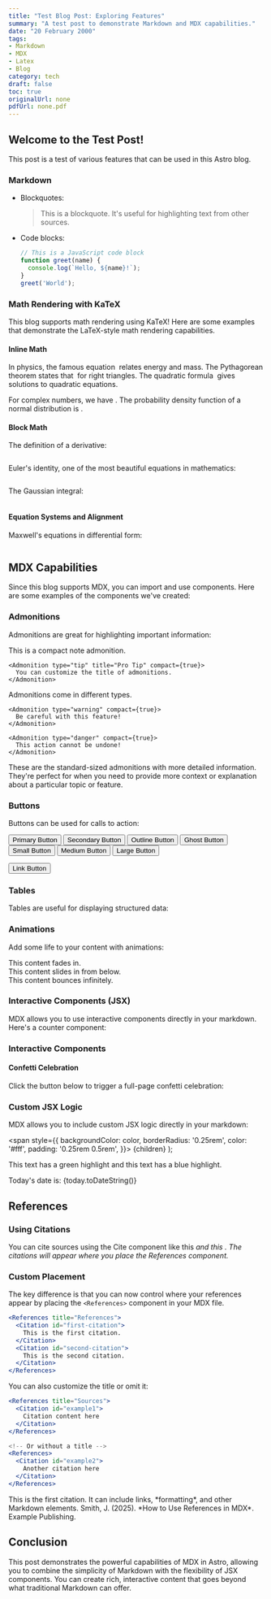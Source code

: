 ```yaml
---
title: "Test Blog Post: Exploring Features"
summary: "A test post to demonstrate Markdown and MDX capabilities."
date: "20 February 2000"
tags:
- Markdown
- MDX
- Latex
- Blog
category: tech
draft: false
toc: true
originalUrl: none
pdfUrl: none.pdf
---
```



## Welcome to the Test Post!

This post is a test of various features that can be used in this Astro blog.

### Markdown

* Blockquotes:
    > This is a blockquote. It's useful for highlighting text from other sources.

* Code blocks:
    ```javascript
    // This is a JavaScript code block
    function greet(name) {
      console.log(`Hello, ${name}!`);
    }
    greet('World');
    ```

### Math Rendering with KaTeX

This blog supports math rendering using KaTeX! Here are some examples that demonstrate the LaTeX-style math rendering capabilities.

#### Inline Math

In physics, the famous equation <Math formula="E = mc^2" /> relates energy and mass. The Pythagorean theorem states that <Math formula="a^2 + b^2 = c^2" /> for right triangles. The quadratic formula <Math formula="x = \frac{-b \pm \sqrt{b^2 - 4ac}}{2a}" /> gives solutions to quadratic equations.

For complex numbers, we have <Math formula="e^{i\theta} = \cos\theta + i\sin\theta" />. The probability density function of a normal distribution is <Math formula="f(x) = \frac{1}{\sigma\sqrt{2\pi}}e^{-\frac{1}{2}\left(\frac{x-\mu}{\sigma}\right)^2}" />.

#### Block Math

The definition of a derivative:

<Math formula="f'(x) = \lim_{h \to 0} \frac{f(x+h) - f(x)}{h}" display={true} />

Euler's identity, one of the most beautiful equations in mathematics:

<Math formula="e^{i\pi} + 1 = 0" display={true} />

The Gaussian integral:

<Math formula="\int_{-\infty}^{\infty} e^{-x^2} dx = \sqrt{\pi}" display={true} />

#### Equation Systems and Alignment

Maxwell's equations in differential form:

<Math formula="\begin{aligned}
\nabla \cdot \vec{E} &= \frac{\rho}{\varepsilon_0} \\
\nabla \cdot \vec{B} &= 0 \\
\nabla \times \vec{E} &= -\frac{\partial \vec{B}}{\partial t} \\
\nabla \times \vec{B} &= \mu_0 \vec{J} + \mu_0 \varepsilon_0 \frac{\partial \vec{E}}{\partial t}
\end{aligned}" display={true} />

## MDX Capabilities

Since this blog supports MDX, you can import and use components. Here are some examples of the components we've created:

### Admonitions

Admonitions are great for highlighting important information:

<div class="flex flex-col md:flex-row gap-4 my-6">
  <div class="flex-1">
    <Admonition type="note" compact={true}>
      This is a compact note admonition.
    </Admonition>
    
    <Admonition type="tip" title="Pro Tip" compact={true}>
      You can customize the title of admonitions.
    </Admonition>
  </div>
  
  <div class="flex-1">
    <Admonition type="info" compact={true}>
      Admonitions come in different types.
    </Admonition>
    
    <Admonition type="warning" compact={true}>
      Be careful with this feature!
    </Admonition>
    
    <Admonition type="danger" compact={true}>
      This action cannot be undone!
    </Admonition>
  </div>
</div>

<Admonition type="info">
  These are the standard-sized admonitions with more detailed information. They're perfect for when you need to provide more context or explanation about a particular topic or feature.
</Admonition>

### Buttons

Buttons can be used for calls to action:

<div class="flex flex-wrap gap-4 my-6">
  <Button variant="primary">Primary Button</Button>
  <Button variant="secondary">Secondary Button</Button>
  <Button variant="outline">Outline Button</Button>
  <Button variant="ghost">Ghost Button</Button>
</div>

<div class="flex flex-wrap gap-4 my-6">
  <Button variant="primary" size="sm">Small Button</Button>
  <Button variant="primary" size="md">Medium Button</Button>
  <Button variant="primary" size="lg">Large Button</Button>
</div>

<Button href="https://astro.build" variant="primary">Link Button</Button>

### Tables

Tables are useful for displaying structured data:

<Table
  headers={["Name", "Type", "Description"]}
  rows={[
    ["Button", "Component", "Interactive button element"],
    ["Admonition", "Component", "Highlighted information box"],
    ["Math", "Component", "LaTeX math rendering"],
    ["Animation", "Component", "Animated elements"],
    ["Table", "Component", "Structured data display"]
  ]}
  caption="Components in this blog"
  striped={true}
  bordered={true}
  hover={true}
/>

### Animations

Add some life to your content with animations:

<Animation type="fade" duration={1.5}>
  <div class="p-4 bg-blue-100 dark:bg-blue-900 rounded-md my-4">
    This content fades in.
  </div>
</Animation>

<Animation type="slide" duration={1} delay={0.5}>
  <div class="p-4 bg-green-100 dark:bg-green-900 rounded-md my-4">
    This content slides in from below.
  </div>
</Animation>

<Animation type="bounce" iterations="infinite" duration={2}>
  <div class="p-4 bg-yellow-100 dark:bg-yellow-900 rounded-md my-4 inline-block">
    This content bounces infinitely.
  </div>
</Animation>

### Interactive Components (JSX)

MDX allows you to use interactive components directly in your markdown. Here's a counter component:

<CounterButton initialValue={0} step={1} min={-10} max={10} label="Basic Counter" />


### Interactive Components

#### Confetti Celebration

Click the button below to trigger a full-page confetti celebration:

<div class="flex justify-center my-8">
  <ConfettiButton buttonText="🎉 Celebrate with Confetti! 🎉" />
</div>


### Custom JSX Logic

MDX allows you to include custom JSX logic directly in your markdown:

  <span style={{
    backgroundColor: color,
    borderRadius: '0.25rem',
    color: '#fff',
    padding: '0.25rem 0.5rem',
  }}>
    {children}
  </span>
);

<p>
  This text has a <Highlight color="#25c2a0">green highlight</Highlight> and
  this text has a <Highlight color="#1877F2">blue highlight</Highlight>.
</p>


<p>Today's date is: {today.toDateString()}</p>

## References

### Using Citations

You can cite sources using the Cite component like this <Cite id="first-citation" /> and this <Cite id="second-citation" />. The citations will appear where you place the References component.

### Custom Placement

The key difference is that you can now control where your references appear by placing the `<References>` component in your MDX file.

```jsx
<References title="References">
  <Citation id="first-citation">
    This is the first citation.
  </Citation>
  <Citation id="second-citation">
    This is the second citation.
  </Citation>
</References>
```

You can also customize the title or omit it:

```jsx
<References title="Sources">
  <Citation id="example1">
    Citation content here
  </Citation>
</References>

<!-- Or without a title -->
<References>
  <Citation id="example2">
    Another citation here
  </Citation>
</References>
```

<References title="References">
  <Citation id="first-citation">
    This is the first citation. It can include links, *formatting*, and other Markdown elements.
  </Citation>
  
  <Citation id="second-citation">
    Smith, J. (2025). *How to Use References in MDX*. Example Publishing.
  </Citation>
</References>

## Conclusion

This post demonstrates the powerful capabilities of MDX in Astro, allowing you to combine the simplicity of Markdown with the flexibility of JSX components. You can create rich, interactive content that goes beyond what traditional Markdown can offer.